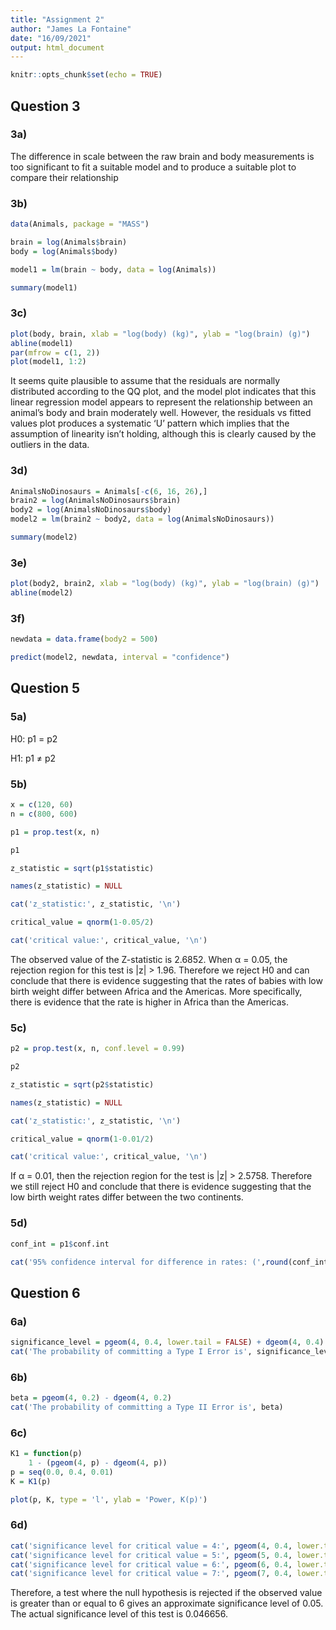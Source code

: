 ---
title: "Assignment 2"
author: "James La Fontaine"
date: "16/09/2021"
output: html_document
---

```{r setup, include=FALSE}
knitr::opts_chunk$set(echo = TRUE)
```

## Question 3

### 3a)

The difference in scale between the raw brain and body measurements is too significant to fit a suitable model and to produce a suitable plot to compare their relationship

### 3b)
```{r question3b}
data(Animals, package = "MASS")

brain = log(Animals$brain)
body = log(Animals$body)

model1 = lm(brain ~ body, data = log(Animals))

summary(model1)
```
### 3c)
```{r question 3c}

plot(body, brain, xlab = "log(body) (kg)", ylab = "log(brain) (g)")
abline(model1)
par(mfrow = c(1, 2))
plot(model1, 1:2)
```
It seems quite plausible to assume that the residuals are normally distributed according to the QQ plot, and the model plot indicates that this linear regression model appears to represent the relationship between an animal's body and brain moderately well. However, the residuals vs fitted values plot produces a systematic 'U' pattern which implies that the assumption of linearity isn't holding, although this is clearly caused by the outliers in the data.

### 3d)
```{r question 3d}

AnimalsNoDinosaurs = Animals[-c(6, 16, 26),]
brain2 = log(AnimalsNoDinosaurs$brain)
body2 = log(AnimalsNoDinosaurs$body)
model2 = lm(brain2 ~ body2, data = log(AnimalsNoDinosaurs))

summary(model2)
```


### 3e)

```{r question 3e}

plot(body2, brain2, xlab = "log(body) (kg)", ylab = "log(brain) (g)")
abline(model2)
```




### 3f)

```{r question 3f}
newdata = data.frame(body2 = 500)

predict(model2, newdata, interval = "confidence")
```

## Question 5

### 5a)

H0: p1 = p2

H1: p1 ≠ p2

### 5b)

```{r question 5b}
x = c(120, 60)
n = c(800, 600)

p1 = prop.test(x, n)

p1

z_statistic = sqrt(p1$statistic)

names(z_statistic) = NULL

cat('z_statistic:', z_statistic, '\n')

critical_value = qnorm(1-0.05/2)

cat('critical value:', critical_value, '\n')
```
The observed value of the Z-statistic is 2.6852. When α = 0.05, the rejection region for this test is |z| > 1.96. Therefore we reject H0 and can conclude that there is evidence suggesting that the rates of babies with low birth weight differ between Africa and the Americas. More specifically, there is evidence that the rate is higher in Africa than the Americas.

### 5c)
```{r question 5c}

p2 = prop.test(x, n, conf.level = 0.99)

p2

z_statistic = sqrt(p2$statistic)

names(z_statistic) = NULL

cat('z_statistic:', z_statistic, '\n')

critical_value = qnorm(1-0.01/2)

cat('critical value:', critical_value, '\n')
```

If α = 0.01, then the rejection region for the test is |z| > 2.5758. Therefore we still reject H0 and conclude that there is evidence suggesting that the low birth weight rates differ between the two continents.

### 5d)
```{r question 5d}

conf_int = p1$conf.int

cat('95% confidence interval for difference in rates: (',round(conf_int[1], 4),',', round(conf_int[2], 4),')')
```

## Question 6

### 6a)
```{r question 6a}
significance_level = pgeom(4, 0.4, lower.tail = FALSE) + dgeom(4, 0.4)
cat('The probability of committing a Type I Error is', significance_level)
```

### 6b)
```{r question 6b}
beta = pgeom(4, 0.2) - dgeom(4, 0.2)
cat('The probability of committing a Type II Error is', beta)
```

### 6c)
```{r question 6c}
K1 = function(p)
    1 - (pgeom(4, p) - dgeom(4, p))
p = seq(0.0, 0.4, 0.01)
K = K1(p)

plot(p, K, type = 'l', ylab = 'Power, K(p)')
```

### 6d)
```{r question 6d}
cat('significance level for critical value = 4:', pgeom(4, 0.4, lower.tail = FALSE) + dgeom(4, 0.4), '\n')
cat('significance level for critical value = 5:', pgeom(5, 0.4, lower.tail = FALSE) + dgeom(5, 0.4), '\n')
cat('significance level for critical value = 6:', pgeom(6, 0.4, lower.tail = FALSE) + dgeom(6, 0.4), '\n')
cat('significance level for critical value = 7:', pgeom(7, 0.4, lower.tail = FALSE) + dgeom(7, 0.4), '\n')

```

Therefore, a test where the null hypothesis is rejected if the observed value is greater than or equal to 6
gives an approximate significance level of 0.05. The actual significance level of this test is 0.046656.